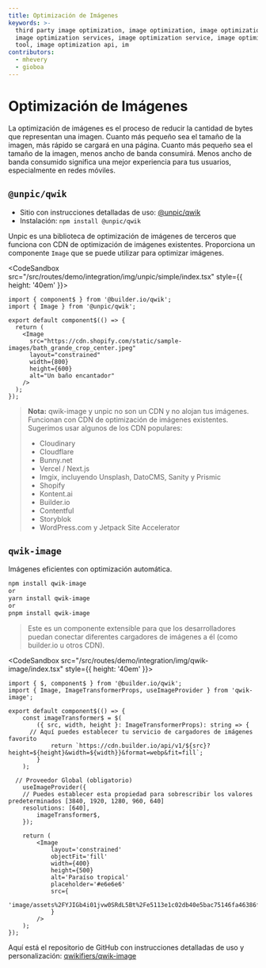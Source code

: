 ```yaml
---
title: Optimización de Imágenes
keywords: >-
  third party image optimization, image optimization, image optimization tools,
  image optimization services, image optimization service, image optimization
  tool, image optimization api, im
contributors:
  - mhevery
  - gioboa
---
```



# Optimización de Imágenes

La optimización de imágenes es el proceso de reducir la cantidad de bytes que representan una imagen. Cuanto más pequeño sea el tamaño de la imagen, más rápido se cargará en una página. Cuanto más pequeño sea el tamaño de la imagen, menos ancho de banda consumirá. Menos ancho de banda consumido significa una mejor experiencia para tus usuarios, especialmente en redes móviles.


## `@unpic/qwik`

- Sitio con instrucciones detalladas de uso: [@unpic/qwik](https://unpic.pics/img/qwik/)
- Instalación: `npm install @unpic/qwik`

Unpic es una biblioteca de optimización de imágenes de terceros que funciona con CDN de optimización de imágenes existentes. Proporciona un componente `Image` que se puede utilizar para optimizar imágenes.

<CodeSandbox src="/src/routes/demo/integration/img/unpic/simple/index.tsx" style={{ height: '40em' }}>
```tsx {6} /Slot/
import { component$ } from '@builder.io/qwik';
import { Image } from '@unpic/qwik';

export default component$(() => {
  return (
    <Image
      src="https://cdn.shopify.com/static/sample-images/bath_grande_crop_center.jpeg"
      layout="constrained"
      width={800}
      height={600}
      alt="Un baño encantador"
    />
  );
});
```
</CodeSandbox>

> **Nota:** qwik-image y unpic no son un CDN y no alojan tus imágenes. Funcionan con CDN de optimización de imágenes existentes. Sugerimos usar algunos de los CDN populares:
> - Cloudinary
> - Cloudflare
> - Bunny.net
> - Vercel / Next.js
> - Imgix, incluyendo Unsplash, DatoCMS, Sanity y Prismic
> - Shopify
> - Kontent.ai
> - Builder.io
> - Contentful
> - Storyblok
> - WordPress.com y Jetpack Site Accelerator

## `qwik-image`

Imágenes eficientes con optimización automática.

```bash
npm install qwik-image
or
yarn install qwik-image
or
pnpm install qwik-image
```

> Este es un componente extensible para que los desarrolladores puedan conectar diferentes cargadores de imágenes a él (como builder.io u otros CDN).

<CodeSandbox src="/src/routes/demo/integration/img/qwik-image/index.tsx" style={{ height: '40em' }}>
```tsx {6} /Slot/
import { $, component$ } from '@builder.io/qwik';
import { Image, ImageTransformerProps, useImageProvider } from 'qwik-image';

export default component$(() => {
	const imageTransformer$ = $(
		({ src, width, height }: ImageTransformerProps): string => {
      // Aquí puedes establecer tu servicio de cargadores de imágenes favorito
			return `https://cdn.builder.io/api/v1/${src}?height=${height}&width=${width}}&format=webp&fit=fill`;
		}
	);

  // Proveedor Global (obligatorio)
	useImageProvider({
    // Puedes establecer esta propiedad para sobrescribir los valores predeterminados [3840, 1920, 1280, 960, 640]
    resolutions: [640],
		imageTransformer$,
	});

	return (
		<Image
			layout='constrained'
			objectFit='fill'
			width={400}
			height={500}
			alt='Paraíso tropical'
			placeholder='#e6e6e6'
			src={
				'image/assets%2FYJIGb4i01jvw0SRdL5Bt%2Fe5113e1c02db40e5bac75146fa46386f'
			}
		/>
	);
});
```
</CodeSandbox>

Aquí está el repositorio de GitHub con instrucciones detalladas de uso y personalización: [qwikifiers/qwik-image](https://github.com/qwikifiers/qwik-image)
